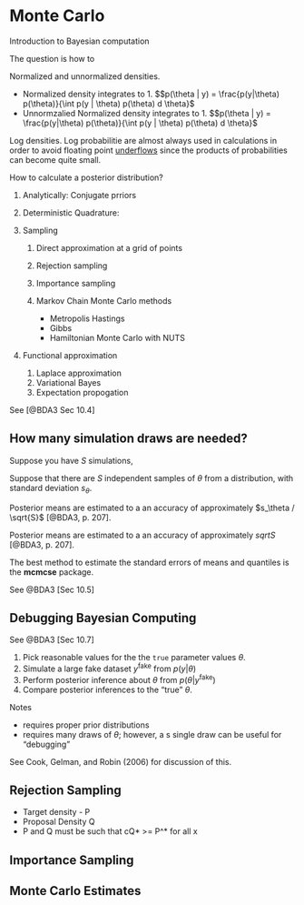 # Monte Carlo

Introduction to Bayesian computation

The question is how to 


Normalized and unnormalized densities.

-   Normalized density integrates to 1. $$p(\theta | y) = \frac{p(y|\theta) p(\theta)}{\int p(y | \theta) p(\theta) d \theta}$
-   Unnormzalied Normalized density integrates to 1. $$p(\theta | y) = \frac{p(y|\theta) p(\theta)}{\int p(y | \theta) p(\theta) d \theta}$

Log densities. Log probabilitie are almost always used in calculations in order to avoid floating point [underflows](https://en.wikipedia.org/wiki/Arithmetic_underflow) since the products of probabilities can become quite small.

How to calculate a posterior distribution?

1.  Analytically: Conjugate prriors
2.  Deterministic Quadrature:
3.  Sampling

    1.  Direct approximation at a grid of points
    1.  Rejection sampling
    2.  Importance sampling
    3.  Markov Chain Monte Carlo methods
    
        - Metropolis Hastings
        - Gibbs
        - Hamiltonian Monte Carlo with NUTS
        

4.  Functional approximation

    1.  Laplace approximation
    2.  Variational Bayes
    3.  Expectation propogation
  
See [@BDA3 Sec 10.4]
  
## How many simulation draws are needed?

Suppose you have $S$ simulations,

Suppose that there are $S$ independent samples of $\theta$ from a distribution, with standard deviation $s_{\theta}$.

Posterior means are estimated to a an accuracy of approximately $s_\theta / \sqrt{S}$ [@BDA3, p. 207].

Posterior means are estimated to a an accuracy of approximately $sqrt{S}$ [@BDA3, p. 207].

The best method to estimate the standard errors of means and quantiles is the **mcmcse** package.

See @BDA3 [Sec 10.5]


## Debugging Bayesian Computing


See @BDA3 [Sec 10.7]

1.   Pick reasonable values for the the `true` parameter values $\theta$.
2.   Simulate a large fake dataset $y^{\text{fake}}$ from $p(y | \theta)$
3.   Perform posterior inference about $\theta$ from $p(\theta | y^{\text{fake}})$
4. Compare posterior inferences to the "true" $\theta$. 

Notes

-   requires proper prior distributions
-   requires many draws of $\theta$; however, a s single draw can be useful for "debugging"

See Cook, Gelman, and Robin (2006) for discussion of this.


## Rejection Sampling

-   Target density - P
-   Proposal Density Q
-   P and Q must be such that cQ* >= P^* for all x

## Importance Sampling

## Monte Carlo Estimates


